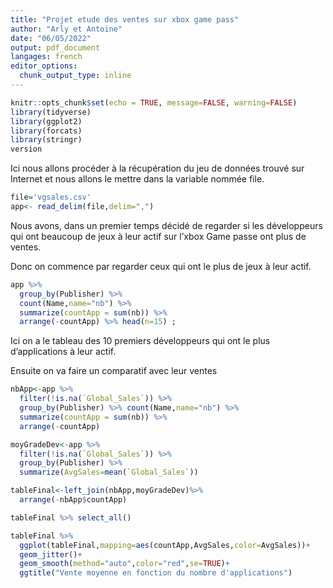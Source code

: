 ---
title: "Projet etude des ventes sur xbox game pass"
author: "Arly et Antoine"
date: "06/05/2022"
output: pdf_document
langages: french 
editor_options: 
  chunk_output_type: inline
---

```{r setup, include=FALSE}
knitr::opts_chunk$set(echo = TRUE, message=FALSE, warning=FALSE)
library(tidyverse)
library(ggplot2)
library(forcats)
library(stringr)
version
```

Ici nous allons procéder à la récupération du jeu de données trouvé sur Internet et nous allons le mettre dans la variable nommée file.
```{r}
file='vgsales.csv'
app<- read_delim(file,delim=",") 
```
Nous avons, dans un premier temps décidé de regarder si les développeurs qui ont beaucoup de jeux à leur actif sur l'xbox Game passe ont plus de ventes.

Donc on commence par regarder ceux qui ont le plus de jeux à leur actif.
```{r}
app %>% 
  group_by(Publisher) %>% 
  count(Name,name="nb") %>% 
  summarize(countApp = sum(nb)) %>% 
  arrange(-countApp) %>% head(n=15) ;
```

Ici on a le tableau des 10 premiers développeurs qui ont le plus d'applications à leur actif.

Ensuite on va faire un comparatif avec leur ventes
```{r message=FALSE, warning=FALSE}
nbApp<-app %>% 
  filter(!is.na(`Global_Sales`)) %>% 
  group_by(Publisher) %>% count(Name,name="nb") %>% 
  summarize(countApp = sum(nb)) %>% 
  arrange(-countApp)

moyGradeDev<-app %>% 
  filter(!is.na(`Global_Sales`)) %>% 
  group_by(Publisher) %>% 
  summarize(AvgSales=mean(`Global_Sales`))

tableFinal<-left_join(nbApp,moyGradeDev)%>%
  arrange(-nbApp$countApp)

tableFinal %>% select_all()

tableFinal %>%
  ggplot(tableFinal,mapping=aes(countApp,AvgSales,color=AvgSales))+
  geom_jitter()+
  geom_smooth(method="auto",color="red",se=TRUE)+
  ggtitle("Vente moyenne en fonction du nombre d'applications")
```